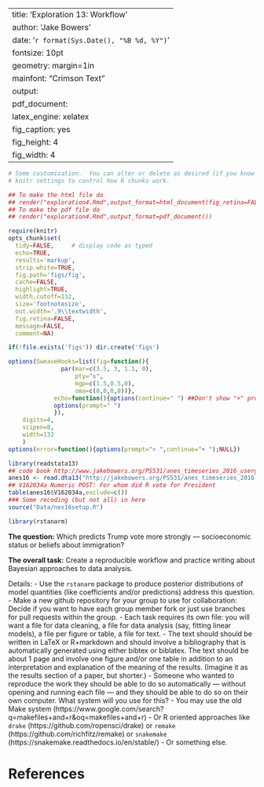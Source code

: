 --
title: 'Exploration 13: Workflow'
author: 'Jake Bowers'
date: '`r format(Sys.Date(), "%B %d, %Y")`'
fontsize: 10pt
geometry: margin=1in
mainfont: "Crimson Text"
output:
  pdf_document:
    latex_engine: xelatex
    fig_caption: yes
    fig_height: 4
    fig_width: 4
---



```{r include=FALSE, cache=FALSE}
# Some customization.  You can alter or delete as desired (if you know what you are doing).
# knitr settings to control how R chunks work.

## To make the html file do
## render("exploration4.Rmd",output_format=html_document(fig_retina=FALSE))
## To make the pdf file do
## render("exploration4.Rmd",output_format=pdf_document())

require(knitr)
opts_chunk$set(
  tidy=FALSE,     # display code as typed
  echo=TRUE,
  results='markup',
  strip.white=TRUE,
  fig.path='figs/fig',
  cache=FALSE,
  highlight=TRUE,
  width.cutoff=132,
  size='footnotesize',
  out.width='.9\\textwidth',
  fig.retina=FALSE,
  message=FALSE,
  comment=NA)

if(!file.exists('figs')) dir.create('figs')

options(SweaveHooks=list(fig=function(){
			   par(mar=c(3.5, 3, 1.1, 0),
			       pty="s",
			       mgp=c(1.5,0.5,0),
			       oma=c(0,0,0,0))},
			 echo=function(){options(continue=" ") ##Don't show "+" prompts,
			 options(prompt=" ")
			 }),
	digits=4,
	scipen=8,
	width=132
	)
options(error=function(){options(prompt="> ",continue="+ ");NULL})
```


```{r}
library(readstata13)
## code book http://www.jakebowers.org/PS531/anes_timeseries_2016_userguidecodebook.pdf
anes16 <- read.dta13("http://jakebowers.org/PS531/anes_timeseries_2016.dta")
## V162034a Numeric POST: For whom did R vote for President
table(anes16$V162034a,exclude=c())
### Some recoding (but not all) in here
source("Data/nes16setup.R") 
```

```{r}
library(rstanarm)
```


**The question:** Which predicts Trump vote more strongly --- socioeconomic status or beliefs about immigration?

**The overall task:** Create a reproducible workflow and practice writing about Bayesian approaches to data analysis.

Details:
 - Use the `rstanarm` package to produce posterior distributions of model quantities (like coefficients and/or predictions) address this question.
 - Make a new github repository for your group to use for collaboration: Decide if you want to have each group member fork or just use branches for pull requests within the group.
 - Each task requires its own file: you will want a file for data cleaning, a file for data analysis (say, fitting linear models), a file per figure or table, a file for text.
 - The text should should be written in LaTeX or R+markdown and should involve a bibliography that is automatically generated using either bibtex or biblatex. The text should be about 1 page and involve one figure and/or one table in addition to an interpretation and explanation of the meaning of the results. (Imagine it as the results section of a paper, but shorter.)
 - Someone who wanted to reproduce the work they should be able to do so automatically --- without opening and running each file --- and they should be able to do so on their own computer. What system will you use for this?
    - You may use the old Make system (https://www.google.com/search?q=makefiles+and+r&oq=makefiles+and+r)
    - Or R oriented approaches like `drake` (https://github.com/ropensci/drake) or `remake` (https://github.com/richfitz/remake) or `snakemake` (https://snakemake.readthedocs.io/en/stable/)
    - Or something else.



# References